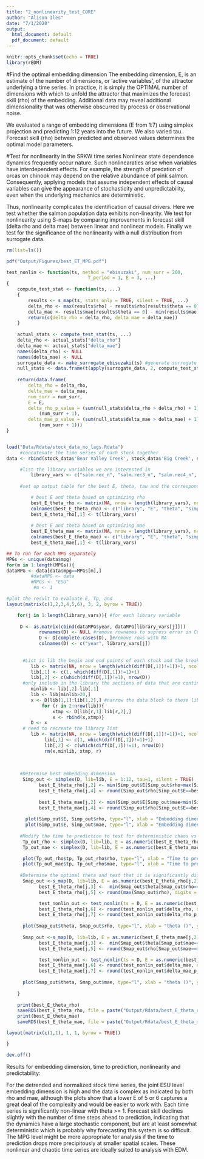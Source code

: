 ```yaml
---
title: "2_nonlinearity_test_CORE"
author: "Alison Iles"
date: "7/1/2020"
output:
  html_document: default
  pdf_document: default
---
```


```r
knitr::opts_chunk$set(echo = TRUE)
library(rEDM)
```



#Find the optimal embedding dimension
The embedding dimension, E, is an estimate of the number of dimensions, or 'active variables', of the attractor underlying a time series. In practice, it is simply the OPTIMAL number of dimensions with which to unfold the attractor that maximizes the forecast skill (rho) of the embedding. Additional data may reveal additional dimensionality that was otherwise obscurred by process or observational noise.

We evaluated a range of embedding dimensions (E from 1:7) using simplex projection and predicting 1:12 years into the future. We also varied tau. Forecast skill (rho) between predicted and observed values determines the optimal model parameters.


#Test for nonlinearity in the SRKW time series 
Nonlinear state dependence dynamics frequently occur nature. Such nonlinearaties arise when variables have interdependent effects. For example, the strength of predation of orcas on chinook may depend on the relative abundance of pink salmon. Consequently, applying models that assume independent effects of causal variables can give the appearance of stochasticity and unpredictability, even when the underlying mechanics are deterministic. 

Thus, nonlinearity complicates the identification of causal drivers. Here we test whether the salmon population data exhibits non-linearity. We test for nonlinearity using S-maps by comparing improvements in forecast skill (delta rho and delta mae) between linear and nonlinear models. Finally we test for the significance of the nonlinearity with a null distribution from surrogate data.


```R
rm(list=ls())  

pdf("Output/Figures/best_ET_MPG.pdf")

test_nonlin <- function(ts, method = "ebisuzaki", num_surr = 200, 
                              T_period = 1, E = 3, ...)
{
    compute_test_stat <- function(ts, ...)
    {
        results <- s_map(ts, stats_only = TRUE, silent = TRUE, ...)
        delta_rho <- max(results$rho) - results$rho[results$theta == 0]
        delta_mae <- results$mae[results$theta == 0] - min(results$mae)
        return(c(delta_rho = delta_rho, delta_mae = delta_mae))
    }
    
    actual_stats <- compute_test_stat(ts, ...)
    delta_rho <- actual_stats["delta_rho"]
    delta_mae <- actual_stats["delta_mae"]
    names(delta_rho) <- NULL
    names(delta_mae) <- NULL
    surrogate_data <- make_surrogate_ebisuzaki(ts) #generate surrogate data 
    null_stats <- data.frame(t(apply(surrogate_data, 2, compute_test_stat, ...)))
    
    return(data.frame(
        delta_rho = delta_rho, 
        delta_mae = delta_mae, 
        num_surr = num_surr, 
        E = E, 
        delta_rho_p_value = (sum(null_stats$delta_rho > delta_rho) + 1) / 
            (num_surr + 1), 
        delta_mae_p_value = (sum(null_stats$delta_mae > delta_mae) + 1) / 
            (num_surr + 1)))
}


load("Data/Rdata/stock_data_no_lags.Rdata")  
     #concatenate the time series of each stock together
data <- rbind(stock_data$'Bear Valley Creek', stock_data$'Big Creek', stock_data$'Camas Creek', stock_data$'Catherine Creek', stock_data$'Chamberlain Creek', stock_data$'East Fork Salmon River', stock_data$'East Fork South Fork', stock_data$'Grande Ronde Upper Mainstem', stock_data$'Imnaha River', stock_data$'Lemhi River', stock_data$'Loon Creek', stock_data$'Marsh Creek', stock_data$'Middle Fork Salmon River above Indian Creek', stock_data$'Middle Fork Salmon River below Indian Creek', stock_data$'Minam River', stock_data$'North Fork Salmon River', stock_data$'Pahsimeroi River', stock_data$'Salmon River Lower Mainstem below Redfish Lake', stock_data$'Salmon River Upper Mainstem above Redfish Lake', stock_data$'Secesh River', stock_data$'South Fork Salmon River Mainstem', stock_data$'Sulphur Creek', stock_data$'Tucannon River', stock_data$'Valley Creek', stock_data$'Wallowa River, Hurricane Creek, Bear Creek, and Lostine Rivers', stock_data$'Wenaha River', stock_data$'Yankee Fork')

     #list the library variables we are interested in
         library_vars <- c("salm.rec_n", "salm.rec3_n", "salm.rec4_n", "salm.rec5_n", "salm.recspn_n", "salm.recspn3_n", "salm.recspn4_n", "salm.recspn5_n")   
         
     #set up output table for the best E, theta, tau and the corresponding EDM rho using simplex and smap methods, the change in rho with theta and its significance test against surrogate data

         # best E and theta based on optimizing rho
         best_E_theta_rho <- matrix(NA, nrow = length(library_vars), ncol = 7) 
         colnames(best_E_theta_rho) <- c("library", "E", "theta", "simplex_rho", "smap_rho", "delta_rho", "delta_rho_p")
         best_E_theta_rho[,1] <- t(library_vars)
         
         # best E and theta based on optimizing mae
         best_E_theta_mae <- matrix(NA, nrow = length(library_vars), ncol = 7) 
         colnames(best_E_theta_mae) <- c("library", "E", "theta", "simplex_rho", "smap_rho", "delta_mae", "delta_mae_p")
         best_E_theta_mae[,1] <- t(library_vars)

## To run for each MPG separately
MPGs <- unique(data$mpg)
for(m in 1:length(MPGs)){  
dataMPG <- data[data$mpg==MPGs[m],]
         #dataMPG <- data
         #MPGs <- "ESU"
          #m <- 1

#plot the result to evaluate E, Tp, and       
layout(matrix(c(1,2,3,4,5,6), 3, 2, byrow = TRUE))

    for(j in 1:length(library_vars)){ #for each library variable
         
     D <- as.matrix(cbind(dataMPG$year, dataMPG[library_vars[j]]))
            rownames(D) <- NULL #remove rownames to supress error in CCM: NAs introduced by coersion
            D <- D[complete.cases(D), ]#remove rows with NA
            colnames(D) <- c("year", library_vars[j])
           
         
      #List in lib the begin and end points of each stock and the break points within stocks
         lib <- matrix(NA, nrow = length(which(diff(D[,1])!=1))+1, ncol = 2)
         lib[,1] <- c(1, which(diff(D[,1])!=1)+1)
         lib[,2] <- c(which(diff(D[,1])!=1), nrow(D))
      #only include in the library the sections of data that are continuous for at least 20 time points. 
         minlib <- lib[,2]-lib[,1]
         lib <- lib[minlib>20,] 
         x <- D[lib[1,1]:lib[1,2],] #narrow the data block to these library sections
             for (r in 2:nrow(lib)){
                 xtmp <- D[lib[r,1]:lib[r,2],]
                 x <- rbind(x,xtmp)}
         D <- x
      # need to recreate the library list
         lib <- matrix(NA, nrow = length(which(diff(D[,1])!=1))+1, ncol = 2)
              lib[,1] <- c(1, which(diff(D[,1])!=1)+1)
              lib[,2] <- c(which(diff(D[,1])!=1), nrow(D))
              rm(x,minlib, xtmp, r)
        
         
      
     #Determine best embedding dimension
      Simp_out <- simplex(D, lib=lib, E = 1:12, tau=1, silent = TRUE)
            best_E_theta_rho[j,2] <- min(Simp_out$E[Simp_out$rho>max(Simp_out$rho)-(sd(Simp_out$rho)/2)]) #choose the smallest E whose rho is within 0.5 stdv of the maximum rho
            best_E_theta_rho[j,4] <- round(Simp_out$rho[Simp_out$E==best_E_theta_rho[j,2]], digits = 2)
            
            best_E_theta_mae[j,2] <- min(Simp_out$E[Simp_out$mae<min(Simp_out$mae)+(sd(Simp_out$mae)/2)])
            best_E_theta_mae[j,4] <- round(Simp_out$rho[Simp_out$E==best_E_theta_mae[j,2]], digits = 2)
            
       plot(Simp_out$E, Simp_out$rho, type="l", xlab = "Embedding dimension (E)", ylab="Forecast skill (rho)", main=paste(MPGs[m], ": ", library_vars[j], ", E = ", best_E_theta_rho[j,2]))
       plot(Simp_out$E, Simp_out$mae, type="l", xlab = "Embedding dimension (E)", ylab="Mean absolute error (mae)", main=paste(MPGs[m], ": ", library_vars[j], ", E = ", best_E_theta_mae[j,2]))
       
     #Modify the time to prediction to test for deterministic chaos vs stochasticity
      Tp_out_rho <- simplex(D, lib=lib, E = as.numeric(best_E_theta_rho[j,2]), tau=1, tp = 1:12, silent = TRUE)
      Tp_out_mae <- simplex(D, lib=lib, E = as.numeric(best_E_theta_mae[j,2]), tau=1, tp = 1:12, silent = TRUE)

      plot(Tp_out_rho$tp, Tp_out_rho$rho, type="l", xlab = "Time to prediction (Tp)", ylab="Forecast skill (rho)", main=paste(MPGs[m], ": ", "Time to prediction"))
      plot(Tp_out_mae$tp, Tp_out_rho$mae, type="l", xlab = "Time to prediction (Tp)", ylab="Mean absolute error (mae)", main=paste(MPGs[m], ": ", "Time to prediction"))
      
     #Determine the optimal theta and test that it is significantly different from zero       
      Smap_out <-s_map(D, lib=lib, E = as.numeric(best_E_theta_rho[j,2]), tau=1, silent = TRUE)
            best_E_theta_rho[j,3] <-  min(Smap_out$theta[Smap_out$rho==max(Smap_out$rho)]) #choose the theta that maximizes rho
            best_E_theta_rho[j,5] <- round(max(Smap_out$rho), digits = 2)

            test_nonlin_out <- test_nonlin(ts = D, E = as.numeric(best_E_theta_rho[j,2]), lib=lib)
            best_E_theta_rho[j,6] <- round(test_nonlin_out$delta_rho, digits = 2)
            best_E_theta_rho[j,7] <- round(test_nonlin_out$delta_rho_p_value, digits = 2)
       
      plot(Smap_out$theta, Smap_out$rho, type="l", xlab = "theta ()", ylab="Forecast skill (rho)", main=paste(MPGs[m], ": ", library_vars[j], " theta = ", best_E_theta_rho[j,3]))
      
      Smap_out <-s_map(D, lib=lib, E = as.numeric(best_E_theta_mae[j,2]), tau=1, silent = TRUE)      
            best_E_theta_mae[j,3] <-  min(Smap_out$theta[Smap_out$mae==min(Smap_out$mae)]) #choose the theta that minimizes mae
            best_E_theta_mae[j,5] <- round(Smap_out$rho[Smap_out$mae==min(Smap_out$mae, na.rm = TRUE)], digits = 2)

            test_nonlin_out <- test_nonlin(ts = D, E = as.numeric(best_E_theta_mae[j,2]), lib=lib)
            best_E_theta_mae[j,6] <- round(test_nonlin_out$delta_mae, digits = 2)
            best_E_theta_mae[j,7] <- round(test_nonlin_out$delta_mae_p_value, digits = 2)
  
      plot(Smap_out$theta, Smap_out$mae, type="l", xlab = "theta ()", ylab="Mean absolute error (mae)", main=paste(MPGs[m], ": ", library_vars[j], " theta = ", best_E_theta_mae[j,3]))
            
    }
    
    print(best_E_theta_rho)
    saveRDS(best_E_theta_rho, file = paste("Output/Rdata/best_E_theta_rho_recspn_", MPGs[m], ".RDS", sep = ""), compress = FALSE)
    print(best_E_theta_mae)
    saveRDS(best_E_theta_mae, file = paste("Output/Rdata/best_E_theta_mae_recspn_", MPGs[m], ".RDS", sep = ""), compress = FALSE)

layout(matrix(c(1,1), 1, 1, byrow = TRUE))

}

dev.off()
```
Results for embedding dimension, time to prediction, nonlinearity and predictability:

For the detrended and normalized stock time series, the joint ESU level embedding dimension is high and the data is complex as indicated by both rho and mae, although the plots show that a lower E of 5 or 6 captures a great deal of the complexity and would be easier to work with.  Each time series is significantly non-linear with theta >= 1. Forecast skill declines slightly with the number of time steps ahead to prediction, indicating that the dynamics have a large stochastic component, but are at least somewhat deterministic which is probably why forecasting this system is so difficult.  The MPG level might be more appropriate for analysis if the time to prediction drops more precipitously at smaller spatial scales. These nonlinear and chaotic time series are ideally suited to analysis with EDM. 
